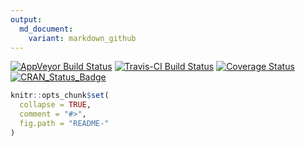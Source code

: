 ```yaml
---
output:
  md_document:
    variant: markdown_github
---
```


[![AppVeyor Build Status](https://ci.appveyor.com/api/projects/status/github/c5sire/fbmaterials?branch=master&svg=true)](https://ci.appveyor.com/project/c5sire/fbmaterials)
[![Travis-CI Build Status](https://travis-ci.org/c5sire/fbmaterials.svg?branch=master)](https://travis-ci.org/c5sire/fbmaterials)
[![Coverage Status](https://img.shields.io/codecov/c/github/c5sire/fbmaterials/master.svg)](https://codecov.io/github/c5sire/fbmaterials?branch=master)
[![CRAN_Status_Badge](http://www.r-pkg.org/badges/version/fbmaterials)](http://cran.r-project.org/package=fbmaterials)
```r
knitr::opts_chunk$set(
  collapse = TRUE,
  comment = "#>",
  fig.path = "README-"
)
```
